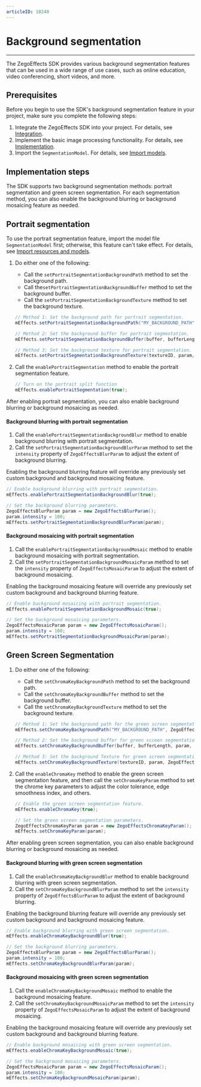 ```yaml
---
articleID: 10240
---
```


# Background segmentation

---

The ZegoEffects SDK provides various background segmentation features that can be used in a wide range of use cases, such as online education, video conferencing, short videos, and more.

## Prerequisites

Before you begin to use the SDK's background segmentation feature in your project, make sure you complete the following steps:

1. Integrate the ZegoEffects SDK into your project. For details, see [Integration](#9910).
2. Implement the basic image processing functionality. For details, see [Implementation](#9916).
3. Import the `SegmentationModel`. For details, see [Import models](9920#2).

## Implementation steps

The SDK supports two background segmentation methods: portrait segmentation and green screen segmentation. For each segmentation method, you can also enable the background blurring or background mosaicing feature as needed.

## Portrait segmentation

<Warning title="Warning">

To use the portrait segmentation feature, import the model file `SegmentationModel` first; otherwise, this feature can't take effect. For details, see [Import resources and models](!Quick_Starts/Import_Resources).
</Warning>

1. Do either one of the following: 

    - Call the `setPortraitSegmentationBackgroundPath` method to set the background path.
    - Call the`setPortraitSegmentationBackgroundBuffer` method to set the background buffer.
    - Call the `setPortraitSegmentationBackgroundTexture` method to set the background texture. 

    ```java
    // Method 1: Set the background path for portrait segmentation. 
    mEffects.setPortraitSegmentationBackgroundPath("MY_BACKGROUND_PATH", ZegoEffectsScaleMode.ASPECT_FILL);
    
    // Method 2: Set the background buffer for portrait segmentation.
    mEffects.setPortraitSegmentationBackgroundBuffer(buffer, bufferLength, param, ZegoEffectsScaleMode.ASPECT_FILL);
    
    // Method 3: Set the background texture for portrait segmentation. 
    mEffects.setPortraitSegmentationBackgroundTexture(textureID, param, ZegoEffectsScaleMode.ASPECT_FILL);
    ```

2. Call the `enablePortraitSegmentation` method to enable the portrait segmentation feature.

    ```java
    // Turn on the portrait split function
    mEffects.enablePortraitSegmentation(true);
    ```

<p>After enabling portrait segmentation, you can also enable background blurring or background mosaicing as needed. </p>

#### Background blurring with portrait segmentation 

1. Call the `enablePortraitSegmentationBackgroundBlur` method to enable background blurring with portrait segmentation. 
2. Call the `setPortraitSegmentationBackgroundBlurParam` method to set the `intensity` property of `ZegoEffectsBlurParam` to adjust the extent of background blurring.

<div class ='mk-warning'>

Enabling the background blurring feature will override any previously set custom background and background mosaicing feature.</div>


```java
// Enable background blurring with portrait segmentation.
mEffects.enablePortraitSegmentationBackgroundBlur(true);

// Set the background blurring parameters.
ZegoEffectsBlurParam param = new ZegoEffectsBlurParam();
param.intensity = 100;
mEffects.setPortraitSegmentationBackgroundBlurParam(param);
```

#### Background mosaicing with portrait segmentation

1. Call the `enablePortraitSegmentationBackgroundMosaic` method to enable background mosaicing with portrait segmentation. 
2. Call the `setPortraitSegmentationBackgroundMosaicParam` method to set the `intensity` property of `ZegoEffectsMosaicParam` to adjust the extent of background mosaicing. 

<div class ='mk-warning'>

Enabling the background mosaicing feature will override any previously set custom background and background blurring feature. </div>


```java
// Enable background mosaicing with portrait segmentation.
mEffects.enablePortraitSegmentationBackgroundMosaic(true);

// Set the background mosaicing parameters.
ZegoEffectsMosaicParam param = new ZegoEffectsMosaicParam();
param.intensity = 100;
mEffects.setPortraitSegmentationBackgroundMosaicParam(param);
```


## Green Screen Segmentation


1. Do either one of the following: 

    - Call the `setChromaKeyBackgroundPath` method to set the background path.
    - Call the `setChromaKeyBackgroundBuffer` method to set the background buffer.
    - Call the `setChromaKeyBackgroundTexture` method to set the background texture. 

    ```java
    // Method 1: Set the background path for the green screen segmentation.
    mEffects.setChromaKeyBackgroundPath("MY_BACKGROUND_PATH", ZegoEffectsScaleMode.ASPECT_FILL);
    
    // Method 2: Set the background buffer for green scceen segmentation.
    mEffects.setChromaKeyBackgroundBuffer(buffer, bufferLength, param, ZegoEffectsScaleMode.ASPECT_FILL);
    
    // Method 3: Set the background Texture for green screen segmentation.
    mEffects.setChromaKeyBackgroundTexture(textureID, param, ZegoEffectsScaleMode.ASPECT_FILL);
    ```

2. Call the `enableChromaKey` method to enable the green screen segmentation feature, and then call the `setChromaKeyParam` method to set the chrome key parameters to adjust the color tolerance, edge smoothness index, and others.

    ```java
    // Enable the green screen segmentation feature.
    mEffects.enableChromaKey(true);
    
    // Set the green screen segmentation parameters.
    ZegoEffectsChromaKeyParam param = new ZegoEffectsChromaKeyParam();
    mEffects.setChromaKeyParam(param);
    ```

<p>After enabling green screen segmentation, you can also enable background blurring or background mosaicing as needed. </p>

#### Background blurring with green screen segmentation 

1. Call the `enableChromaKeyBackgroundBlur` method to enable background blurring with green screen segmentation. 
2. Call the `setChromaKeyBackgroundBlurParam` method to set the `intensity` property of `ZegoEffectsBlurParam` to adjust the extent of background blurring. 

<div class ='mk-warning'>

Enabling the background blurring feature will override any previously set custom background and background mosaicing feature.</div>

```java
// Enable background blurring with green screen segmentation.
mEffects.enableChromaKeyBackgroundBlur(true);

// Set the background blurring parameters.
ZegoEffectsBlurParam param = new ZegoEffectsBlurParam();
param.intensity = 100;
mEffects.setChromaKeyBackgroundBlurParam(param);
```

#### Background mosaicing with green screen segmentation  

1. Call the `enableChromaKeyBackgroundMosaic` method to enable the background mosaicing feature. 
2. Call the `setChromaKeyBackgroundMosaicParam` method to set the `intensity` property of `ZegoEffectsMosaicParam` to adjust the extent of background mosaicing. 

<div class ='mk-warning'>

Enabling the background mosaicing feature will override any previously set custom background and background blurring feature.</div>

```java
// Enable background mosaicing with green screen segmentation.
mEffects.enableChromaKeyBackgroundMosaic(true);

// Set the background mosaicing parameters.
ZegoEffectsMosaicParam param = new ZegoEffectsMosaicParam();
param.intensity = 100;
mEffects.setChromaKeyBackgroundMosaicParam(param);
```
